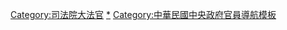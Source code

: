 {{Navbox
|name  = 司法院大法官
|title = {{ROC}}[[司法院]][[司法院大法官|大法官]]
|state = {{{state<includeonly>|collapsed</includeonly>}}}
|image = [[File:ROC Judicial Yuan Logo.svg|100px]]
|listclass = hlist
|group1='''第一屆'''<br> （1948年－1958年）
|list1 =
*[[燕樹棠]]
*[[黃右昌]]
*[[張式彝]]
*[[李肇甫|李伯申]]
*[[胡伯岳]]
*[[洪文瀾]]
*[[張于潯]]
*[[林彬 (大法官)|林彬]]
*[[劉克儁]]
*[[沈家彝]]
*[[翁敬棠]]
*[[葉在均]]
*[[向哲濬]]
*[[魏大同]]
*[[蘇希洵]]
*[[夏勤]]
*[[黃正銘]]
*[[徐步垣]]
*[[王風雄]]
*[[曾劭勳]]
*[[蔡章麟]]
*[[韓駿傑|韓俊傑]]
*[[何蔚]]
|group2='''第二屆'''<br>（1958年－1967年）
|list2= 
*[[林紀東]]
*[[徐步垣]]
*[[胡伯岳]]
*[[黃正銘]]
*[[曾劭勳]]
*[[王之倧]]
*[[洪應灶]]
*[[金世鼎]]
*[[景佐綱]]
*[[曾繁康]]
*[[黃演渥]]
*[[史尚寬]]
*[[胡翰]]
*[[史延程]]
*[[諸葛魯]]
*[[黃亮]]
*[[王昌華]]
|group3='''第三屆'''<br>（1967年－1976年）
|list3=
*[[林紀東]]
*[[金世鼎]]
*[[黃亮]]
*[[王之倧]]
*[[李學燈]]
*[[黃正銘]]
*[[管歐]]
*[[張金蘭]]
*[[洪應灶]]
*[[程德光]]
*[[曾繁康]]
*[[黃演渥]]
*[[胡伯岳]]
*[[景佐綱]]
*[[歐陽經宇]]
*[[田炯錦]]
*[[戴炎輝]]
*[[陳樸生]]
*[[范馨香]]
*[[陳世榮 (大法官)|陳世榮]]
*[[翁岳生]]
|group4='''第四屆'''<br>（1976年－1985年）
|list4=
*[[陳樸生]]
*[[翁岳生]]
*[[林紀東]]
*[[翟紹先]]
*[[梁恆昌]]
*[[范馨香]]
*[[陳世榮 (大法官)|陳世榮]]
*[[鄭玉波]]
*[[姚瑞光]]
*[[涂懷瑩|-{涂}-懷瑩]]
*[[李潤沂]]
*[[蔣昌煒]]
*[[洪遜欣]]
*[[楊與齡]]
*[[楊日然]]
*[[楊建華 (1927年)|楊建華]]
*[[李鐘聲]]
*[[馬漢寶]]
|group5='''第五屆'''<br>（1985年－1994年）
|list5=
*[[劉鐵錚]]
*[[范馨香]]
*[[馬漢寶]]
*[[楊建華 (1927年)|楊建華]]
*[[翁岳生]]
*[[李鐘聲]]
*[[吳庚]]
*[[鄭健才]]
*[[翟紹先]]
*[[楊與齡]]
*[[楊日然]]
*[[史錫恩]]
*[[陳瑞堂]]
*[[李志鵬]]
*[[張承韜]]
*[[張特生]]
|group6= '''第六屆'''<br>（1994年－2003年）
|list6=
*[[翁岳生]]（1999─院長）
*[[劉鐵錚]]
*[[吳庚]]
*[[王和雄]]
*[[王澤鑑]]
*[[林永謀]]
*[[林國賢]]
*[[施文森]]
*[[城仲模]]（1999─副院長）
*[[孫森焱]]
*[[陳計男]]
*[[曾華松]]
*[[董翔飛]]
*[[楊慧英]]
*[[戴東雄]]
*[[蘇俊雄]]
*[[黃越欽]]
*[[賴英照]]
*[[謝在全]]
|group7='''2003年就任'''''任期4年''<br>（2003年－2007年）
|list7=
*[[翁岳生]]（院長）
*[[城仲模]]（副院長）
*[[楊仁壽]]
*[[林永謀]]
*[[王和雄]]
*[[余雪明]]
*[[曾有田]]
*[[廖義男]]
|group8='''2003年就任'''''任期8年''<br>（2003年－2011年）
|list8=
*[[賴英照]]（院長2007－2011，於2010辭任）
*[[謝在全]]（副院長2007－2011，於2010辭任）
*[[徐璧湖]]
*[[彭鳳至]]（於2008年辭任，轉任最高行政法院院長）
*[[林子儀]]
*[[許宗力]]
*[[許玉秀]]
|group9='''2007年就任'''<br>（2007年－2015年）
|list9=
*[[林錫堯]]
*[[蔡清遊]]
*[[池啟明]]
*[[李震山]]
|group10='''2008年就任'''<br>（2008年－2016年）
|list10= 
*[[黃茂榮]]
*[[陳敏 (法學家)|陳敏]] 
*[[葉百修]]
*[[陳春生]]
*[[陳新民 (1955年)|陳新民]]
|group11='''2010年就任'''<br>（2010年－2016年）
|list11= 
*[[賴浩敏]]（院長，於2016請辭）
*[[蘇永欽]]（副院長，於2016請辭）
（接替2010年請辭之賴英照、謝在全）
|group12='''2011年就任'''<br>（2011年－2019年）
|list12= 
*[[湯德宗]]
*[[黃璽君]]
*[[羅昌發]]
*[[陳碧玉]]
|group13=''2015年就任''<br>（2015年－2023年）
|list13= 
*'''[[吳陳鐶]]'''
*'''[[蔡明誠]]'''
*'''[[林俊益]]'''
*'''[[黃虹霞]]''' 
|group14=''2016年就任''<br>（2016年－2024年）
|list14= 
*'''[[許宗力]]（院長）'''
*'''[[蔡烱燉]]（副院長）'''
*'''[[詹森林]]'''
*'''[[黃昭元]]'''
*'''[[黃瑞明]]'''
*'''[[張瓊文]]'''
*'''[[許志雄]]'''
|group15=''2019年就任''<br>（2019年－2027年）
|list15= 
*'''[[呂太郎]]'''
*'''[[謝銘洋]]'''
*'''[[蔡宗珍]]'''
*'''[[楊惠欽]]'''
|belowstyle=text-align:left;
|below=注1：部分大法官曾因故未任滿原任期或僅係補足他人任期。<br />注2：2003年後大法官採交叉任期制，不分屆次，遇缺則補；2003年起就任之大法官任期為8年，屆滿後不得連任；部分2003年就任之大法官任期為4年。<br />注3：'''粗體字'''為「現任者」。<br />注4：“*”表示中途請辭。<br />注5：[http://www.judicial.gov.tw/constitutionalcourt/p01_04.asp 個人詳細任期]
}}
[[Category:司法院大法官]]<noinclude>
[[Category:司法院大法官|*]]
[[Category:中華民國中央政府官員導航模板]]
</noinclude>